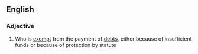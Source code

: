 ==English==

===Adjective===
{{en-adj|pos=[[judgement]] [[proof]]|-}}

#{{law|of a defendant}} Who is [[exempt]] from the payment of [[debt]]s, either because of insufficient funds or because of protection by statute